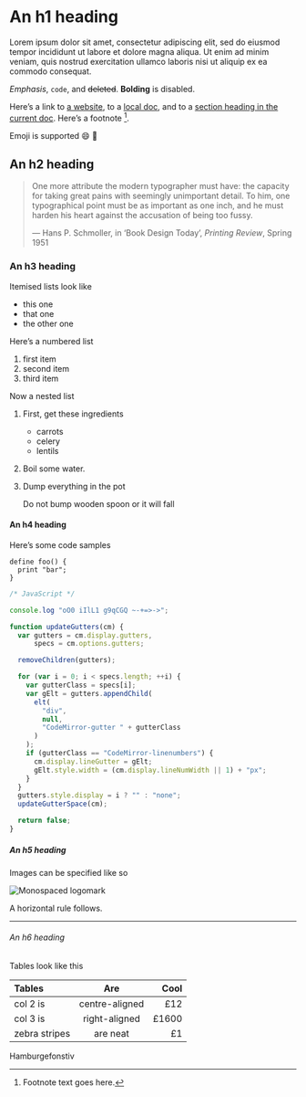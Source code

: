 

# An h1 heading

Lorem ipsum dolor sit amet, consectetur adipiscing elit, sed do eiusmod tempor incididunt ut labore et dolore magna aliqua. Ut enim ad minim veniam, quis nostrud exercitation ullamco laboris nisi ut aliquip ex ea commodo consequat.

_Emphasis_, `code`, and ~~deleted~~. **Bolding** is disabled.

Here’s a link to [a website](https://monospaced.com), to a [local
doc](/), and to a [section heading in the current
doc](#an-h2-header). Here’s a footnote [^1].

[^1]: Footnote text goes here.

Emoji is supported :smile: :rocket:

## An h2 heading

> One more attribute the modern typographer must have: the capacity for taking great pains with seemingly unimportant detail. To him, one typographical point must be as important as one inch, and he must harden his heart against the accusation of being too&nbsp;fussy.
>
> — Hans P. Schmoller, in ‘Book Design Today’, <cite>Printing Review</cite>, Spring 1951

### An h3 heading

Itemised lists look like

- this one
- that one
- the other one

Here’s a numbered list

1.  first item
2.  second item
3.  third item

Now a nested list

1.  First, get these ingredients
    - carrots
    - celery
    - lentils
2.  Boil some water.
3.  Dump everything in the pot

    Do not bump wooden spoon or it will fall

#### An h4 heading

Here’s some code samples

```
define foo() {
  print "bar";
}
```

```js
/* JavaScript */

console.log "oO0 iIlL1 g9qCGQ ~-+=>->";

function updateGutters(cm) {
  var gutters = cm.display.gutters,
      specs = cm.options.gutters;

  removeChildren(gutters);

  for (var i = 0; i < specs.length; ++i) {
    var gutterClass = specs[i];
    var gElt = gutters.appendChild(
      elt(
        "div",
        null,
        "CodeMirror-gutter " + gutterClass
      )
    );
    if (gutterClass == "CodeMirror-linenumbers") {
      cm.display.lineGutter = gElt;
      gElt.style.width = (cm.display.lineNumWidth || 1) + "px";
    }
  }
  gutters.style.display = i ? "" : "none";
  updateGutterSpace(cm);

  return false;
}
```

##### An h5 heading

Images can be specified like so

![Monospaced logomark](/apple-touch-icon.png)

A horizontal rule follows.

---

###### An h6 heading

Tables look like this

| Tables        |      Are       |  Cool |
| :------------ | :------------: | ----: |
| col 2 is      | centre-aligned |   £12 |
| col 3 is      | right-aligned  | £1600 |
| zebra stripes |    are neat    |    £1 |

Hamburgefonstiv

